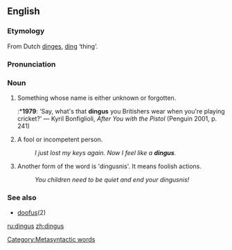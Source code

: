 ==English==
===Etymology===
From Dutch [[dinges]], [[ding]] ‘thing’.

===Pronunciation===
{{IPA|/ˈdɪŋgəs/}}

===Noun===
{{en-noun|es}}

# Something whose name is either unknown or forgotten. [[Category:Metasyntactic words]]
#:*'''1979''': ‘Say, what's that '''dingus''' you Britishers wear when you're playing cricket?’ — Kyril Bonfiglioli, ''After You with the Pistol'' (Penguin 2001, p. 241)
# A fool or incompetent person.
#: ''I just lost my keys again.  Now I feel like a '''dingus'''.''
# Another form of the word is 'dingusnis'.  It means foolish actions.
#: ''You children need to be quiet and end your dingusnis!''
===See also===
*[[doofus]](2)

[[ru:dingus]]
[[zh:dingus]]
